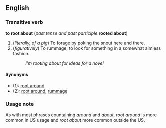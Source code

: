 ==English==
===Transitive verb===
'''to root about''' (''past tense and past participle'' '''rooted about''')

# (''literally, of a pig'') To forage by poking the snout here and there.
# (''figuratively'') To rummage; to look for something in a somewhat aimless fashion.
#: ''I'm rooting about for ideas for a novel''

====Synonyms====
*(1): [[root around]]
*(2): [[root around]], [[rummage]]

===Usage note===

As with most phrases countaining ''around'' and ''about'', ''root around'' is more common in US usage and ''root about'' more common outside the US.